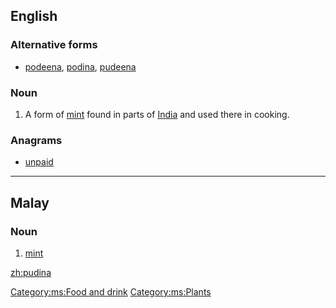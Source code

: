 ==English==

===Alternative forms===
* [[podeena]], [[podina]], [[pudeena]]

===Noun===
{{en-noun}}

# A form of [[mint]] found in parts of [[India]] and used there in cooking.

===Anagrams===
* [[unpaid#English|unpaid]]

----

==Malay==

===Noun===
{{head|ms|noun}}

# [[mint]]

[[Category:ms:Food and drink]]
[[Category:ms:Plants]]

[[zh:pudina]]